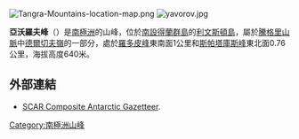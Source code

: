 {{no footnotes|time=2013-10-27T08:55:34+00:00}}
[[Image:Tangra-Mountains-location-map.png|thumb]]
[[Image:yavorov.jpg|thumb]]

'''亞沃羅夫峰'''（{{lang-bg|Яворов}}）是[[南極洲|南極洲]]的山峰，位於[[南設得蘭群島|南設得蘭群島]]的[[利文斯頓島|利文斯頓島]]，屬於[[騰格里山脈|騰格里山脈]]中[[德爾切夫嶺|德爾切夫嶺]]的一部分，處於[[羅多皮峰|羅多皮峰]]東南面1公里和[[斯帕塔庫斯峰|斯帕塔庫斯峰]]東北面0.76公里，海拔高度640米。

{{coord|62|38|01|S|59|54|24|W|display=title}}

==外部連結==
* [http://data.aad.gov.au/aadc/gaz/scar/ SCAR Composite Antarctic Gazetteer]{{WebCite|url=https://www.webcitation.org/5ug2CfC7m?url=http://data.aad.gov.au/aadc/gaz/scar/ |date=20101202140255 |dateformat=iso }}.

{{Antarctica-geo-stub}}
[[Category:南極洲山峰|Category:南極洲山峰]]